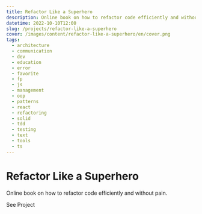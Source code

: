 ```yaml
---
title: Refactor Like a Superhero
description: Online book on how to refactor code efficiently and without pain.
datetime: 2022-10-10T12:00
slug: /projects/refactor-like-a-superhero
cover: /images/content/refactor-like-a-superhero/en/cover.png
tags:
  - architecture
  - communication
  - dev
  - education
  - error
  - favorite
  - fp
  - js
  - management
  - oop
  - patterns
  - react
  - refactoring
  - solid
  - tdd
  - testing
  - text
  - tools
  - ts
---
```


# Refactor Like a Superhero

Online book on how to refactor code efficiently and without pain.

<Redirect to="https://github.com/bespoyasov/refactor-like-a-superhero-online-book">
  See Project
</Redirect>

